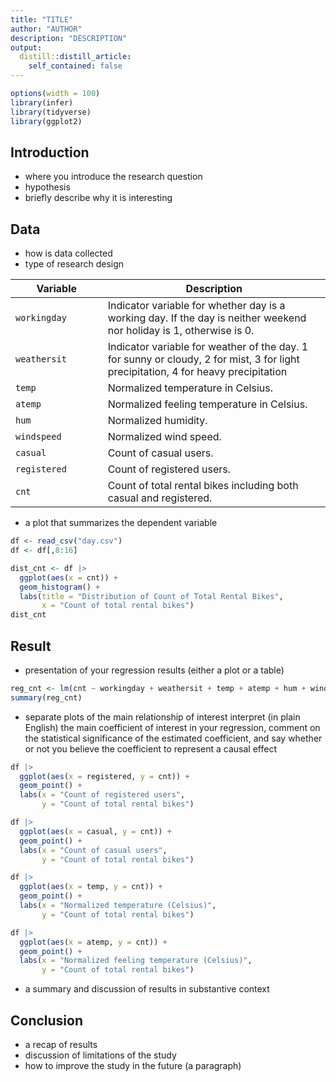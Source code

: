 ```yaml
---
title: "TITLE"
author: "AUTHOR"
description: "DESCRIPTION"
output:
  distill::distill_article:
    self_contained: false
---
```


```r
options(width = 100)
library(infer)
library(tidyverse)
library(ggplot2)
```



## Introduction
* where you introduce the research question
* hypothesis
* briefly describe why it is interesting



## Data
* how is data collected
* type of research design

| Variable     | Description                                                                                                                        |
|---------------------|---------------------------------------------------|
| `workingday` | Indicator variable for whether day is a working day. If the day is neither weekend nor holiday is 1, otherwise is 0.               |
| `weathersit` | Indicator variable for weather of the day. 1 for sunny or cloudy, 2 for mist, 3 for light precipitation, 4 for heavy precipitation |
| `temp`       | Normalized temperature in Celsius.                                                                                                 |
| `atemp`      | Normalized feeling temperature in Celsius.                                                                                         |
| `hum`        | Normalized humidity.                                                                                                               |
| `windspeed`  | Normalized wind speed.                                                                                                             |
| `casual`     | Count of casual users.                                                                                                             |
| `registered` | Count of registered users.                                                                                                         |
| `cnt`        | Count of total rental bikes including both casual and registered.                                                                  |

* a plot that summarizes the dependent variable

```r
df <- read_csv("day.csv")
df <- df[,8:16]

dist_cnt <- df |>
  ggplot(aes(x = cnt)) +
  geom_histogram() +
  labs(title = "Distribution of Count of Total Rental Bikes",
       x = "Count of total rental bikes")
dist_cnt
```



## Result
* presentation of your regression results (either a plot or a table)

```r
reg_cnt <- lm(cnt ~ workingday + weathersit + temp + atemp + hum + windspeed + casual + registered, data = df)
summary(reg_cnt)
```

* separate plots of the main relationship of interest
interpret (in plain English) the main coefficient of interest in your regression, comment on the statistical significance of the estimated coefficient, and say whether or not you believe the coefficient to represent a causal effect

```r
df |>
  ggplot(aes(x = registered, y = cnt)) +
  geom_point() +
  labs(x = "Count of registered users",
       y = "Count of total rental bikes")

df |>
  ggplot(aes(x = casual, y = cnt)) +
  geom_point() +
  labs(x = "Count of casual users",
       y = "Count of total rental bikes")

df |>
  ggplot(aes(x = temp, y = cnt)) +
  geom_point() +
  labs(x = "Normalized temperature (Celsius)",
       y = "Count of total rental bikes")

df |>
  ggplot(aes(x = atemp, y = cnt)) +
  geom_point() +
  labs(x = "Normalized feeling temperature (Celsius)",
       y = "Count of total rental bikes")
```
* a summary and discussion of results in substantive context



## Conclusion
* a recap of results
* discussion of limitations of the study
* how to improve the study in the future (a paragraph)
